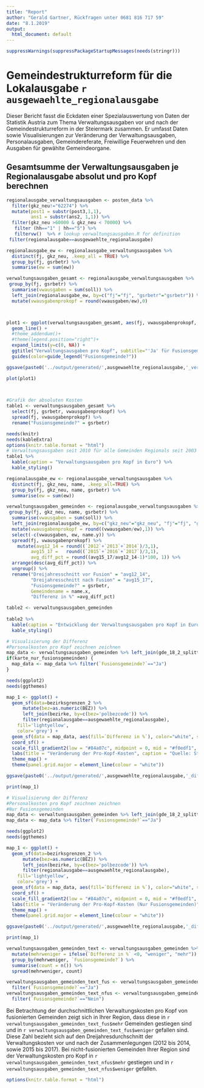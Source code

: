 ```yaml
---
title: "Report"
author: "Gerald Gartner, Rückfragen unter 0681 816 717 59"
date: "8.1.2019"
output:
  html_document: default
---
```


``` r
suppressWarnings(suppressPackageStartupMessages(needs(stringr)))
```

# Gemeindestrukturreform für die Lokalausgabe `r ausgewaehlte_regionalausgabe`

Dieser Bericht fasst die Eckdaten einer Spezialauswertung von Daten der Statistik Austria zum Thema Verwaltungsausgaben vor und nach der Gemeindestrukturreform in der Steiermark zusammen. Er umfasst Daten sowie Visualisierungen zur Veränderung der Verwaltungsausgaben, Personalausgaben, Gemeindereferate, Freiwillige Feuerwehren und den Ausgaben für gewählte Gemeindeorgane.  

## Gesamtsumme der Verwaltungsausgaben je Regionalausgabe absolut und pro Kopf berechnen
```r
regionalausgabe_verwaltungsausgaben <- posten_data %>%
  filter(gkz_neu!="62274") %>%
  mutate(post1 = substr(post3,1,1), 
         ans1 = substr(ans2, 1,1)) %>%
  filter(gkz_neu >60000 & gkz_neu < 70000) %>%
   filter (hh=="1" | hh=="5") %>% 
   filtervw()  %>% # lookup verwaltungsausgaben.R for definition
 filter(regionalausgabe==ausgewaehlte_regionalausgabe) 

regionalausgabe_ew <- regionalausgabe_verwaltungsausgaben %>%
  distinct(fj, gkz_neu, .keep_all = TRUE) %>%
  group_by(fj, gsrbetr) %>%
  summarise(ew = sum(ew))

verwaltungsausgaben_gesamt <- regionalausgabe_verwaltungsausgaben %>%
 group_by(fj, gsrbetr) %>%
  summarise(vwausgaben = sum(soll)) %>%
  left_join(regionalausgabe_ew, by=c("fj"="fj", "gsrbetr"="gsrbetr")) %>%
  mutate(vwausgabenprokopf = round(vwausgaben/ew),0)



plot1 <- ggplot(verwaltungsausgaben_gesamt, aes(fj, vwausgabenprokopf, color = gsrbetr)) +
  geom_line() +
  #theme_addendum()+
  #theme(legend.position="right")+
  expand_limits(y=c(0, NA)) +
  ggtitle("Verwaltungsausgaben pro Kopf", subtitle="'Ja' für Fusionsgemeinden, 'Nein' für Nichtbetroffene") +
  guides(color=guide_legend("Fusionsgemeinde?"))

ggsave(paste0('../output/generated/',ausgewaehlte_regionalausgabe,'_verwaltunsausgaben_zeit.pdf'), plot1)

plot(plot1)

  
```



```r
#Grafik der absoluten Kosten
table1 <- verwaltungsausgaben_gesamt %>%
  select(fj, gsrbetr, vwausgabenprokopf) %>%
  spread(fj, vwausgabenprokopf) %>%
  rename("Fusionsgemeinde?" = gsrbetr)

needs(knitr)
needs(kableExtra)
options(knitr.table.format = "html")
# Verwaltungsausgaben seit 2010 für alle Gemeinden Regionals seit 2003 
table1 %>% 
  kable(caption = "Verwaltungsausgaben pro Kopf in Euro") %>%
  kable_styling()

```


```r
regionalausgabe_ew <- regionalausgabe_verwaltungsausgaben %>%
  distinct(fj, gkz_neu, name, .keep_all=TRUE) %>%
  group_by(fj, gkz_neu, name, gsrbetr) %>%
  summarise(ew = sum(ew)) 

verwaltungsausgaben_gemeinden <- regionalausgabe_verwaltungsausgaben %>%
 group_by(fj, gkz_neu, name, gsrbetr) %>%
  summarise(vwausgaben = sum(soll)) %>%
  left_join(regionalausgabe_ew, by=c("gkz_neu"="gkz_neu", "fj"="fj", "gsrbetr"="gsrbetr")) %>%
  mutate(vwausgabenprokopf = round((vwausgaben/ew),1)) %>%
  select(-c(vwausgaben, ew, name.y)) %>%
  spread(fj, vwausgabenprokopf) %>%
    mutate(avg12_14 = round((`2012`+`2013`+`2014`)/3,1), 
         avg15_17 =   round((`2015`+`2016`+`2017`)/3,1), 
         avg_diff_pct = round((avg15_17/avg12_14-1)*100, 1)) %>%
  arrange(desc(avg_diff_pct)) %>%
  ungroup() %>%
  rename("Dreijahresschnitt vor Fusion" = "avg12_14", 
         "Dreijahresschnitt nach Fusion" = "avg15_17", 
         "Fusionsgemeinde?" = gsrbetr, 
         Gemeindename = name.x, 
         "Differenz in %" =avg_diff_pct)

table2 <- verwaltungsausgaben_gemeinden
  
table2 %>% 
  kable(caption = "Entwicklung der Verwaltungsausgaben pro Kopf in Euro") %>%
  kable_styling()

```


```r
# Visualisierung der Differenz
#Personalkosten pro Kopf zeichnen zeichnen
map_data <- verwaltungsausgaben_gemeinden %>% left_join(gde_18_2_splitter, by = c("gkz_neu" = "GKZ")) 
if(karte_nur_fusionsgemeinden) {
  map_data <- map_data %>% filter(`Fusionsgemeinde?`=="Ja")
}

needs(ggplot2)
needs(ggthemes)

map_1 <- ggplot() +
  geom_sf(data=bezirksgrenzen_2 %>%
      mutate(bez=as.numeric(BEZ)) %>%
      left_join(bezirke, by=c(bez='polbezcode')) %>%
      filter(regionalausgabe==ausgewaehlte_regionalausgabe),
    fill='lightyellow',
    color='grey') +
  geom_sf(data = map_data, aes(fill=`Differenz in %`), color="white", size=0.01, datum=sf::st_crs(4326)) +
  coord_sf() +
  scale_fill_gradient2(low = "#84a07c", midpoint = 0, mid = "#f0edf1", high = "#ba2b58")+
  labs(title = "Veränderung der Pro-Kopf-Kosten", caption = "Quelle: Statistik Austria, BEV.") +
  theme_map() +
  theme(panel.grid.major = element_line(colour = "white"))

ggsave(paste0('../output/generated/',ausgewaehlte_regionalausgabe,'_differenz_personalkosten.pdf'), map_1)

print(map_1)


```

```r
# Visualisierung der Differenz
#Personalkosten pro Kopf zeichnen zeichnen
#Nur Fusionsgemeinden
map_data <- verwaltungsausgaben_gemeinden %>% left_join(gde_18_2_splitter, by = c("gkz_neu" = "GKZ")) 
map_data <- map_data %>% filter(`Fusionsgemeinde?`=="Ja")

needs(ggplot2)
needs(ggthemes)

map_1 <- ggplot() +
  geom_sf(data=bezirksgrenzen_2 %>%
      mutate(bez=as.numeric(BEZ)) %>%
      left_join(bezirke, by=c(bez='polbezcode')) %>%
      filter(regionalausgabe==ausgewaehlte_regionalausgabe),
    fill='lightyellow',
    color='grey') +
  geom_sf(data = map_data, aes(fill=`Differenz in %`), color="white", size=0.01, datum=sf::st_crs(4326)) +
  coord_sf() +
  scale_fill_gradient2(low = "#84a07c", midpoint = 0, mid = "#f0edf1", high = "#ba2b58")+
  labs(title = "Veränderung der Pro-Kopf-Kosten (Nur Fusionsgemeinden)", caption = "Quelle: Statistik Austria, BEV.") +
  theme_map() +
  theme(panel.grid.major = element_line(colour = "white"))

ggsave(paste0('../output/generated/',ausgewaehlte_regionalausgabe,'_differenz_personalkosten_nurfusionsgemeinden.pdf'), map_1)

print(map_1)


```

```r
verwaltungsausgaben_gemeinden_text <- verwaltungsausgaben_gemeinden %>%
  mutate(mehrweniger = ifelse(`Differenz in %` <0, "weniger", "mehr")) %>%
  group_by(mehrweniger, `Fusionsgemeinde?`) %>%
  summarise(count = n()) %>%
  spread(mehrweniger, count)

verwaltungsausgaben_gemeinden_text_fus <- verwaltungsausgaben_gemeinden_text %>%
  filter(`Fusionsgemeinde?`=="Ja")
verwaltungsausgaben_gemeinden_text_nfus <- verwaltungsausgaben_gemeinden_text %>%
  filter(`Fusionsgemeinde?`=="Nein")

```


Bei Betrachtung der durchschnittlichen Verwaltungskosten pro Kopf von fusionierten Gemeinden zeigt sich in Ihrer Region, dass diese in `r verwaltungsausgaben_gemeinden_text_fus$mehr` Gemeinden gestiegen sind und in `r verwaltungsausgaben_gemeinden_text_fus$weniger` gefallen sind. Diese Zahl bezieht sich auf den Dreijahresdurchschnitt der Verwaltungskosten vor und nach der Zusammenlegungen (2012 bis 2014, sowie 2015 bis 2017). Bei nicht-fusionierten Gemeinden Ihrer Region sind der Verwaltungskosten pro Kopf in `r verwaltungsausgaben_gemeinden_text_nfus$mehr` gestiegen und in `r verwaltungsausgaben_gemeinden_text_nfus$weniger` gefallen. 



```r
options(knitr.table.format = "html")
```
